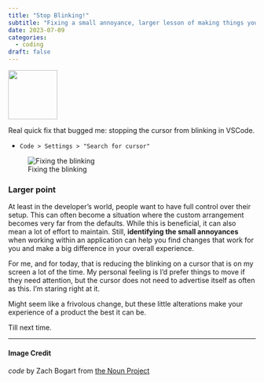 ```yaml
---
title: "Stop Blinking!"
subtitle: "Fixing a small annoyance, larger lesson of making things your own."
date: 2023-07-09
categories:
  - coding
draft: false
---
```


![](64 - code.svg){fig-align="center" width="100"}

Real quick fix that bugged me: stopping the cursor from blinking in VSCode.

- `Code > Settings > "Search for cursor"`

![Fixing the blinking](vscode-settings.png)

### Larger point
At least in the developer's world, people want to have full control over their setup. This can often become a situation where the custom arrangement becomes very far from the defaults. While this is beneficial, it can also mean a lot of effort to maintain. Still, **identifying the small annoyances** when working within an application can help you find changes that work for you and make a big difference in your overall experience.

For me, and for today, that is reducing the blinking on a cursor that is on my screen a lot of the time. My personal feeling is I'd prefer things to move if they need attention, but the cursor does not need to advertise itself as often as this. I'm staring right at it.

Might seem like a frivolous change, but these little alterations make your experience of a product the best it can be.

Till next time.

---
#### Image Credit

*code* by Zach Bogart from [the Noun Project](https://thenounproject.com/zachbogart)